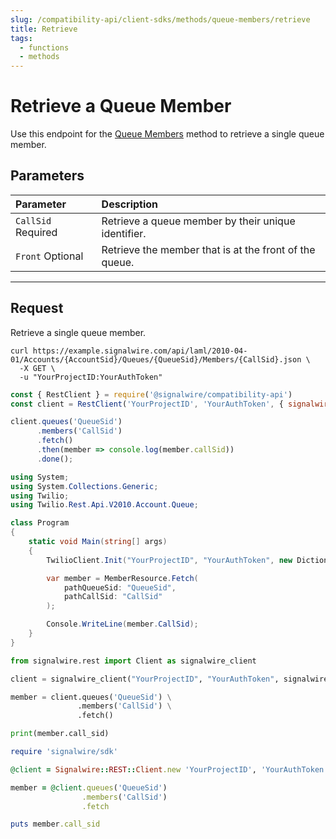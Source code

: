 ```yaml
---
slug: /compatibility-api/client-sdks/methods/queue-members/retrieve
title: Retrieve
tags:
  - functions
  - methods
---
```


# Retrieve a Queue Member

Use this endpoint for the [Queue Members](./index.mdx) method to retrieve a single queue member.

## Parameters

| Parameter                                            | Description |
| :--------------------------------------------------- | :----------------------------------------------------- |
| `CallSid` <span className="required-arg">Required</span> | Retrieve a queue member by their unique identifier.    |
| `Front` <span className="optional-arg">Optional</span>   | Retrieve the member that is at the front of the queue. |

---

## Request

Retrieve a single queue member.

<Tabs groupId="compatibility-sdks">

<TabItem value="shell" label="cURL">

```shell
curl https://example.signalwire.com/api/laml/2010-04-01/Accounts/{AccountSid}/Queues/{QueueSid}/Members/{CallSid}.json \
  -X GET \
  -u "YourProjectID:YourAuthToken"
```

</TabItem>

<TabItem value="node" label="Node.js">

```javascript
const { RestClient } = require('@signalwire/compatibility-api')
const client = RestClient('YourProjectID', 'YourAuthToken', { signalwireSpaceUrl: 'example.signalwire.com' })

client.queues('QueueSid')
      .members('CallSid')
      .fetch()
      .then(member => console.log(member.callSid))
      .done();
```

</TabItem>

<TabItem value="csharp" label="C#">

```csharp
using System;
using System.Collections.Generic;
using Twilio;
using Twilio.Rest.Api.V2010.Account.Queue;

class Program
{
    static void Main(string[] args)
    {
        TwilioClient.Init("YourProjectID", "YourAuthToken", new Dictionary<string, object> { ["signalwireSpaceUrl"] = "{SPACE}.signalwire.com" });

        var member = MemberResource.Fetch(
            pathQueueSid: "QueueSid",
            pathCallSid: "CallSid"
        );

        Console.WriteLine(member.CallSid);
    }
}
```

</TabItem>

<TabItem value="python" label="Python">

```python
from signalwire.rest import Client as signalwire_client

client = signalwire_client("YourProjectID", "YourAuthToken", signalwire_space_url = 'example.signalwire.com')

member = client.queues('QueueSid') \
               .members('CallSid') \
               .fetch()

print(member.call_sid)
```

</TabItem>

<TabItem value="ruby" label="Ruby">

```ruby
require 'signalwire/sdk'

@client = Signalwire::REST::Client.new 'YourProjectID', 'YourAuthToken', signalwire_space_url: "example.signalwire.com"

member = @client.queues('QueueSid')
                .members('CallSid')
                .fetch

puts member.call_sid
```

</TabItem>

</Tabs>
